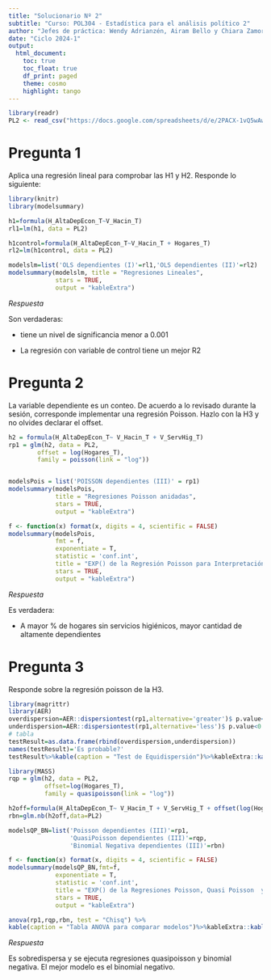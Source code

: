 ```yaml
---
title: "Solucionario Nº 2"
subtitle: "Curso: POL304 - Estadística para el análisis político 2"
author: "Jefes de práctica: Wendy Adrianzén, Airam Bello y Chiara Zamora"
date: "Ciclo 2024-1"
output:
  html_document:
    toc: true
    toc_float: true
    df_print: paged
    theme: cosmo
    highlight: tango
---
```


```r
library(readr)
PL2 <- read_csv("https://docs.google.com/spreadsheets/d/e/2PACX-1vQ5wAwQRpZiUBk_AOr4k3wrPTNkiF-kpX3_VceL12hdqqS6nhbtnCWxzVcxOYvdzKFYgZaZ6CgPY7vv/pub?gid=1951660366&single=true&output=csv")
```

# **Pregunta 1**

Aplica una regresión lineal para comprobar las H1 y H2. Responde lo siguiente: 

```r
library(knitr)
library(modelsummary)

h1=formula(H_AltaDepEcon_T~V_Hacin_T)
rl1=lm(h1, data = PL2)

h1control=formula(H_AltaDepEcon_T~V_Hacin_T + Hogares_T)
rl2=lm(h1control, data = PL2)

modelslm=list('OLS dependientes (I)'=rl1,'OLS dependientes (II)'=rl2)
modelsummary(modelslm, title = "Regresiones Lineales",
             stars = TRUE,
             output = "kableExtra")
```

*Respuesta* 

Son verdaderas:

- tiene un nivel de significancia menor a 0.001

- La regresión con variable de control tiene un mejor R2

# **Pregunta 2**

La variable dependiente es un conteo. De acuerdo a lo revisado durante la sesión, corresponde implementar una regresión Poisson. Hazlo con la H3 y no olvides declarar el offset.

```r
h2 = formula(H_AltaDepEcon_T~ V_Hacin_T + V_ServHig_T)
rp1 = glm(h2, data = PL2, 
        offset = log(Hogares_T),
        family = poisson(link = "log"))


modelsPois = list('POISSON dependientes (III)' = rp1)
modelsummary(modelsPois, 
             title = "Regresiones Poisson anidadas",
             stars = TRUE,
             output = "kableExtra")
```

```r
f <- function(x) format(x, digits = 4, scientific = FALSE)
modelsummary(modelsPois,
             fmt = f,
             exponentiate = T, 
             statistic = 'conf.int',
             title = "EXP() de la Regresión Poisson para Interpretación",
             stars = TRUE,
             output = "kableExtra")
```

*Respuesta* 

Es verdadera:


- A mayor % de hogares sin servicios higiénicos, mayor cantidad de altamente dependientes


# **Pregunta 3**

Responde sobre la regresión poisson de la H3.

```r
library(magrittr)
library(AER)
overdispersion=AER::dispersiontest(rp1,alternative='greater')$ p.value<0.05
underdispersion=AER::dispersiontest(rp1,alternative='less')$ p.value<0.05
# tabla
testResult=as.data.frame(rbind(overdispersion,underdispersion))
names(testResult)='Es probable?'
testResult%>%kable(caption = "Test de Equidispersión")%>%kableExtra::kable_styling()
```

```r
library(MASS)
rqp = glm(h2, data = PL2,
          offset=log(Hogares_T),
          family = quasipoisson(link = "log"))

h2off=formula(H_AltaDepEcon_T~ V_Hacin_T + V_ServHig_T + offset(log(Hogares_T)))
rbn=glm.nb(h2off,data=PL2)

modelsQP_BN=list('Poisson dependientes (III)'=rp1,
                 'QuasiPoisson dependientes (III)'=rqp,
                 'Binomial Negativa dependientes (III)'=rbn)

f <- function(x) format(x, digits = 4, scientific = FALSE)
modelsummary(modelsQP_BN,fmt=f,
             exponentiate = T, 
             statistic = 'conf.int',
             title = "EXP() de la Regresiones Poisson, Quasi Poisson  y Binomial Negativa",
             stars = TRUE,
             output = "kableExtra")
```

```r
anova(rp1,rqp,rbn, test = "Chisq") %>%
kable(caption = "Tabla ANOVA para comparar modelos")%>%kableExtra::kable_styling(full_width = FALSE)
```

*Respuesta* 

Es sobredispersa y se ejecuta regresiones quasipoisson y binomial negativa. El mejor modelo es el binomial negativo.


